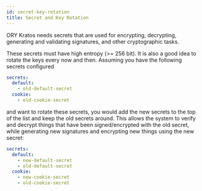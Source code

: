 ```yaml
---
id: secret-key-rotation
title: Secret and Key Rotation
---
```


ORY Kratos needs secrets that are used for encrypting, decrypting, generating
and validating signatures, and other cryptographic tasks.

These secrets must have high entropy (>= 256 bit). It is also a good idea to
rotate the keys every now and then. Assuming you have the following secrets
configured

```yaml title="path/to/kratos/config.yml
secrets:
  default:
    - old-default-secret
  cookie:
    - old-cookie-secret
```

and want to rotate these secrets, you would add the new secrets to the top of
the list and keep the old secrets around. This allows the system to verify and
decrypt things that have been signed/encrypted with the old secret, while
generating new signatures and encrypting new things using the new secret:

```yaml title="path/to/kratos/config.yml
secrets:
  default:
    - new-default-secret
    - old-default-secret
  cookie:
    - new-cookie-secret
    - old-cookie-secret
```
